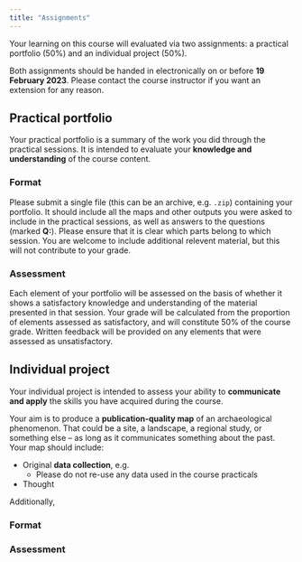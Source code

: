 ```yaml
---
title: "Assignments"
---
```


Your learning on this course will evaluated via two assignments: a practical portfolio (50%) and an individual project (50%).

Both assignments should be handed in electronically on or before **19 February 2023**.
Please contact the course instructor if you want an extension for any reason.

## Practical portfolio

Your practical portfolio is a summary of the work you did through the practical sessions.
It is intended to evaluate your **knowledge and understanding** of the course content.

### Format

Please submit a single file (this can be an archive, e.g. `.zip`) containing your portfolio.
It should include all the maps and other outputs you were asked to include in the practical sessions, as well as answers to the questions (marked **Q:**).
Please ensure that it is clear which parts belong to which session.
You are welcome to include additional relevent material, but this will not contribute to your grade.

### Assessment

Each element of your portfolio will be assessed on the basis of whether it shows a satisfactory knowledge and understanding of the material presented in that session.
Your grade will be calculated from the proportion of elements assessed as satisfactory, and will constitute 50% of the course grade.
Written feedback will be provided on any elements that were assessed as unsatisfactory.

## Individual project

Your individual project is intended to assess your ability to **communicate and apply** the skills you have acquired during the course.

Your aim is to produce a **publication-quality map** of an archaeological phenomenon.
That could be a site, a landscape, a regional study, or something else – as long as it communicates something about the past.
Your map should include:

* Original **data collection**, e.g. 
  * Please do not re-use any data used in the course practicals
* Thought

Additionally, 

### Format

### Assessment

